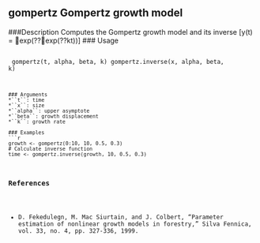 ## gompertz Gompertz growth model

###Description
Computes the Gompertz growth model and its inverse
\[y(t) = exp(??exp(??kt))\]
### Usage 
<pre><code>
gompertz(t, alpha, beta, k)
gompertz.inverse(x, alpha, beta, k)
```
### Arguments 
*``t``: time
*``x``: size
*``alpha``: upper asymptote
*``beta``: growth displacement
*``k``: growth rate

### Examples
```r
growth <- gompertz(0:10, 10, 0.5, 0.3)
# Calculate inverse function
time <- gompertz.inverse(growth, 10, 0.5, 0.3)
```

### References
* D. Fekedulegn, M. Mac Siurtain, and J. Colbert, "Parameter estimation of nonlinear growth models
in forestry," Silva Fennica, vol. 33, no. 4, pp. 327-336, 1999.

